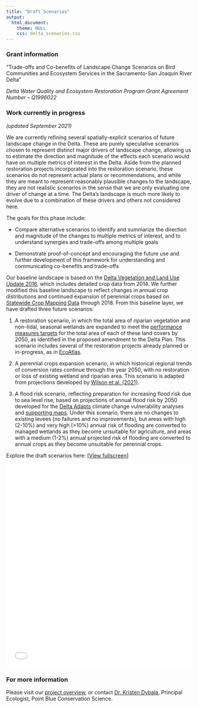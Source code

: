 ```yaml
---
title: "Draft Scenarios"
output:
  html_document:
    theme: NULL
    css: delta_scenarios.css
---
```


### Grant information

"Trade-offs and Co-benefits of Landscape Change Scenarios on Bird Communities and Ecosystem Services in the Sacramento-San Joaquin River Delta"  

*Delta Water Quality and Ecosystem Restoration Program Grant Agreement Number – Q1996022*


### Work currently in progress
*(updated September 2021)*

We are currently refining several spatially-explicit scenarios of future landscape change in the Delta. These are purely speculative scenarios chosen to represent distinct major drivers of landscape change, allowing us to estimate the direction and magnitude of the effects each scenario would have on multiple metrics of interest in the Delta. Aside from the planned restoration projects incorporated into the restoration scenario, these scenarios do not represent actual plans or recommendations, and while they are meant to represent reasonably plausible changes to the landscape, they are not realistic scenarios in the sense that we are only evaluating one driver of change at a time. The Delta's landscape is much more likely to evolve due to a combination of these drivers and others not considered here.

The goals for this phase include:

* Compare alternative scenarios to identify and summarize the direction and magnitude of the changes to multiple metrics of interest, and to understand synergies and trade-offs among multiple goals

* Demonstrate proof-of-concept and encouraging the future use and further development of this framework for understanding and communicating co-benefits and trade-offs

Our baseline landscape is based on the [Delta Vegetation and Land Use Update 2016](https://map.dfg.ca.gov/metadata/ds2855.html), which includes detailed crop data from 2014. We further modified this baseline landscape to reflect changes in annual crop distributions and continued expansion of perennial crops based on [Statewide Crop Mapping Data](https://data.cnra.ca.gov/dataset/statewide-crop-mapping) through 2018. From this baseline layer, we have drafted three future scenarios:

1) A restoration scenario, in which the total area of riparian vegetation and non-tidal, seasonal wetlands are expanded to meet the [performance measures targets](https://deltacouncil.ca.gov/pdf/delta-plan/2020-04-15-draft-ch-04-pm-4-16.pdf) for the total area of each of these land covers by 2050, as identified in the proposed amendment to the Delta Plan. This scenario includes several of the restoration projects already planned or in-progress, as in [EcoAtlas](https://ecoatlas.org/regions/ecoregion/bay-delta).

2) A perennial crops expansion scenario, in which historical regional trends of conversion rates continue through the year 2050, with no restoration or loss of existing wetland and riparian area. This scenario is adapted from projections developed by [Wilson et al. (2021)](https://www.sciencebase.gov/catalog/item/6042c93fd34eb1203119dcaa).

3) A flood risk scenario, reflecting preparation for increasing flood risk due to sea level rise, based on projections of annual flood risk by 2050 developed for the [Delta Adapts](https://deltacouncil.ca.gov/delta-plan/climate-change) climate change vulnerability analyses and [supporting maps](https://deltascience.shinyapps.io/delta_flood_map/). Under this scenario, there are no changes to existing levees (no failures and no improvements), but areas with high (2-10%) and very high (>10%) annual risk of flooding are converted to managed wetlands as they become unsuitable for agriculture, and areas with a medium (1-2%) annual projected risk of flooding are converted to annual crops as they become unsuitable for perennial crops.

Explore the draft scenarios here: [[View fullscreen](widget/scenario_map.html)]  

<center>
<iframe src="widget/scenario_map.html" style="border: none;" width = 100%; height = 550px; data-external="1"></iframe>
</center>

### For more information

Please visit our [project overview](index.html), or contact [Dr. Kristen Dybala](mailto:kdybala@pointblue.org), Principal Ecologist, Point Blue Conservation Science.
